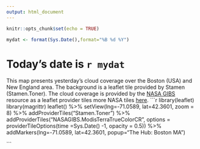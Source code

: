 ```yaml
---
output: html_document
---
```


```r
knitr::opts_chunk$set(echo = TRUE)
```

 ```r
 mydat <- format(Sys.Date(),format="%B %d %Y")
 ```
 
# Today's date is `r mydat`

This map presents yesterday's cloud coverage over the Boston (USA) and New England area. The background is a leaflet tile provided by Stamen (Stamen.Toner). The cloud coverage is provided by the  [NASA GIBS](https://earthdata.nasa.gov/about/science-system-description/eosdis-components/global-imagery-browse-services-gibs) resource as a leaflet provider tiles more NASA tiles [here](http://leaflet-extras.github.io/leaflet-providers/preview/). 
 ```r
library(leaflet)
library(magrittr)
                leaflet() %>% 
       setView(lng=-71.0589, lat=42.3601, zoom = 8) %>%
       addProviderTiles("Stamen.Toner") %>% 
       addProviderTiles("NASAGIBS.ModisTerraTrueColorCR",
                        options = providerTileOptions(time =Sys.Date() -1, opacity = 0.5)) %>%
        addMarkers(lng=-71.0589, lat=42.3601, popup="The Hub: Boston MA")


```
